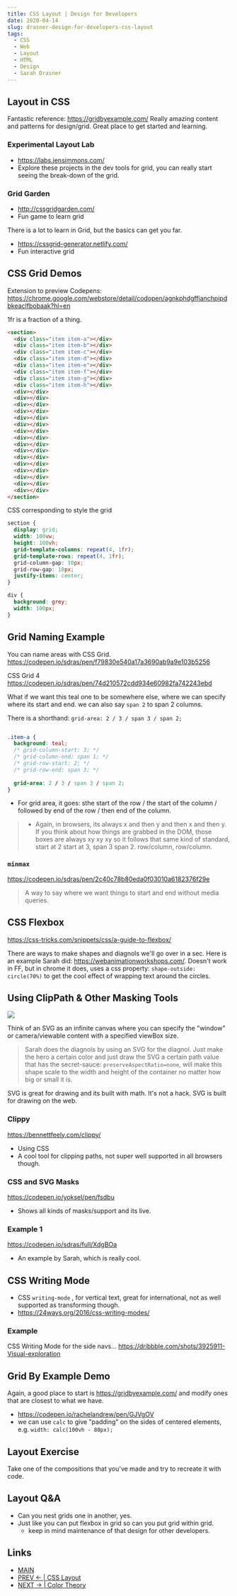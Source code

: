 ```yaml
---
title: CSS Layout | Design for Developers
date: 2020-04-14
slug: drasner-design-for-developers-css-layout
tags:
  - CSS
  - Web
  - Layout
  - HTML
  - Design 
  - Sarah Drasner
---
```


## Layout in CSS
Fantastic reference: https://gridbyexample.com/
Really amazing content and patterns for design/grid. Great place to get started and learning.

### Experimental Layout Lab
- https://labs.jensimmons.com/ 
- Explore these projects in the dev tools for grid, you can really start seeing the break-down of the grid.

### Grid Garden
- http://cssgridgarden.com/
- Fun game to learn grid

There is a lot to learn in Grid, but the basics can get you far. 

- https://cssgrid-generator.netlify.com/
- Fun interactive grid 

## CSS Grid Demos

Extension to preview Codepens: 
https://chrome.google.com/webstore/detail/codopen/agnkphdgffianchpipdbkeaclfbobaak?hl=en

1fr is a fraction of a thing. 
```html 
<section>
  <div class="item item-a"></div>
  <div class="item item-b"></div>
  <div class="item item-c"></div>
  <div class="item item-d"></div>
  <div class="item item-e"></div>
  <div class="item item-f"></div>
  <div class="item item-g"></div>
  <div class="item item-h"></div>
  <div></div>
  <div></div>
  <div></div>
  <div></div>
  <div></div>
  <div></div>
  <div></div>
  <div></div>
  <div></div>
  <div></div>
  <div></div>
  <div></div>
  <div></div>
  <div></div>
  <div></div>
  <div></div>
</section>
```
CSS corresponding to style the grid
```css
section {
  display: grid;
  width: 100vw;
  height: 100vh;
  grid-template-columns: repeat(4, 1fr);
  grid-template-rows: repeat(4, 1fr); 
  grid-column-gap: 10px;
  grid-row-gap: 10px;
  justify-items: center;
}

div {
  background: grey;
  width: 100px;
}
```
## Grid Naming Example
You can name areas with CSS Grid. 
https://codepen.io/sdras/pen/f79830e540a17a3690ab9a9e103b5256

CSS Grid 4
https://codepen.io/sdras/pen/74d210572cdd934e60982fa742243ebd

What if we want this teal one to be somewhere else, where we can specify where its start and end. we can also say `span 2` to span 2 columns.

There is a shorthand:
`grid-area: 2 / 3 / span 3 / span 2;`
```css

.item-a {
  background: teal;
  /* grid-column-start: 3; */
  /* grid-column-end: span 1; */
  /* grid-row-start: 2; */
  /* grid-row-end: span 3; */
  
  grid-area: 2 / 3 / span 3 / span 2;
}
```
- For grid area, it goes: sthe start of the row / the start of the column / followed by end of the row / then end of the column.
> - Again, in browsers, its always x and then y and then x and then y. If you think about how things are grabbed in the DOM, those boxes are always xy xy xy so it follows that same kind of standard, start at 2 start at 3, span 3 span 2. row/column, row/column.

### `minmax`
https://codepen.io/sdras/pen/2c40c78b80eda0f03010a6182376f29e
> A way to say where we want things to start and end without media queries. 

## CSS Flexbox
https://css-tricks.com/snippets/css/a-guide-to-flexbox/

There are ways to make shapes and diagnols we'll go over in a sec. Here is an example Sarah did: https://webanimationworkshops.com/. Doesn't work in FF, but in chrome it does, uses a css property: `shape-outside: circle(70%)` to get the cool effect of wrapping text around the circles.

## Using ClipPath & Other Masking Tools

![](diagnols.png)

Think of an SVG as an infinite canvas where you can specify the "window" or camera/viewable content with a specified viewBox size.

> Sarah does the diagnols by using an SVG for the diagnol. Just make the hero a certain color and just draw the SVG a certain path value that has the secret-sauce: `preserveAspectRatio=none`, will make this shape scale to the width and height of the container no matter how big or small it is. 

SVG is great for drawing and its built with math. It's not a hack. SVG is built for drawing on the web.

### Clippy
https://bennettfeely.com/clippy/
- Using CSS 
- A cool tool for clipping paths, not super well supported in all browsers though. 

### CSS and SVG Masks
https://codepen.io/yoksel/pen/fsdbu
- Shows all kinds of masks/support and its live.

### Example 1
https://codepen.io/sdras/full/XdgBOa
- An example by Sarah, which is really cool.

## CSS Writing Mode
- CSS `writing-mode` , for vertical text, great for international, not as well supported as transforming though.
- https://24ways.org/2016/css-writing-modes/

### Example
CSS Writing Mode for the side navs...
https://dribbble.com/shots/3925911-Visual-exploration

## Grid By Example Demo
Again, a good place to start is https://gridbyexample.com/ and modify ones that are closest to what we have.
- https://codepen.io/rachelandrew/pen/GJVgOV 
- we can use `calc` to give "padding" on the sides of centered elements, e.g. `width: calc(100vh - 80px);`

## Layout Exercise
Take one of the compositions that you've made and try to recreate it with code.

## Layout Q&A
- Can you nest grids one in another, yes.
- Just like you can put flexbox in grid so can you put grid within grid. 
    - keep in mind maintenance of that design for other developers.

## Links 
- [MAIN](/drasner-design-for-developers-main)
- [PREV ← | CSS Layout](/drasner-design-for-developers-css-layout)
- [NEXT → | Color Theory ](/drasner-design-for-developers-color-theory)